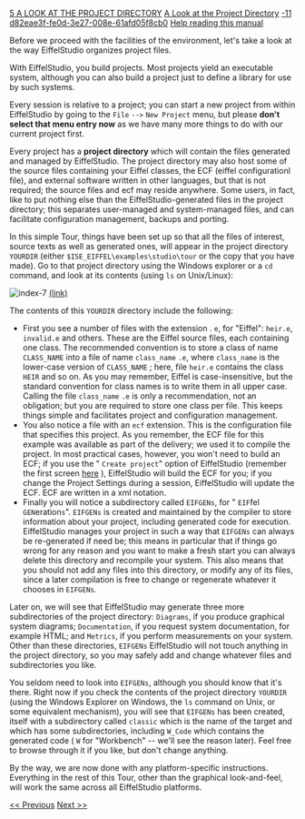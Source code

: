 [[Property:title|5 A LOOK AT THE PROJECT DIRECTORY]]
[[Property:link_title|A Look at the Project Directory]]
[[Property:weight|-11]]
[[Property:uuid|d82eae3f-fe0d-3e27-008e-61afd05f8cb0]]
[[Help reading the EiffelStudio Guided Tour|Help reading this manual]]  

Before we proceed with the facilities of the environment, let's take a look at the way EiffelStudio organizes project files.

With EiffelStudio, you build projects. Most projects yield an executable system, although you can also build a project just to define a library for use by such systems.

Every session is relative to a project; you can start a new project from within EiffelStudio by going to the <code> File </code> <code> --> </code> <code> New Project </code> menu, but please '''don't select that menu entry now''' as we have many more things to do with our current project first. 

Every project has a '''project directory''' which will contain the files generated and managed by EiffelStudio. The project directory may also host some of the source files containing your Eiffel classes, the ECF (eiffel configurationl file), and external software written in other languages, but that is not required; the source files and ecf may reside anywhere. Some users, in fact, like to put nothing else than the EiffelStudio-generated files in the project directory; this separates user-managed and system-managed files, and can facilitate configuration management, backups and porting. 

In this simple Tour, things have been set up so that all the files of interest, source texts as well as generated ones, will appear in the project directory <code> YOURDIR </code> (either <code> $ISE_EIFFEL\examples\studio\tour </code> or the copy that you have made). Go to that project directory using the Windows explorer or a <code> cd </code> command, and look at its contents (using <code> ls </code> on Unix/Linux): 
<div>  [[Image:index-7]] [[general/guided_tour/studio/index-7.png|(link)]]  </div>
The contents of this <code> YOURDIR </code> directory include the following: 
* First you see a number of files with the extension <span>.</span> <code> e </code>, for "Eiffel": <code> heir.e </code>, <code> invalid.e </code> and others. These are the Eiffel source files, each containing one class. The recommended convention is to store a class of name <code> CLASS_NAME </code> into a file of name <code> class_name </code> <code> .e </code>, where <code> class_name </code> is the lower-case version of <code> CLASS_NAME </code> ; here, file <code> heir.e </code> contains the class <code> HEIR </code> and so on. As you may remember, Eiffel is case-insensitive, but the standard convention for class names is to write them in all upper case. Calling the file <code> class_name </code> <code> .e </code> is only a recommendation, not an obligation; but you <span>are</span> required to store one class per file. This keeps things simple and facilitates project and configuration management. 
* You also notice a file with an <code> ecf </code> extension. This is the configuration file that specifies this project. As you remember, the ECF file for this example was available as part of the delivery; we used it to compile the project. In most practical cases, however, you won't need to build an ECF; if you use the " <code> Create project </code>" option of EiffelStudio (remember the first screen [[EiffelStudio General: A Guided Tour|here]]  ), EiffelStudio will build the ECF for you; if you change the Project Settings during a session, EiffelStudio will update the ECF. ECF are written in a xml notation. 
* Finally you will notice a subdirectory called <code> EIFGENs </code>, for " <code> EIF </code>fel <code> GEN </code>eration<code>s</code>". <code> EIFGENs </code> is created and maintained by the compiler to store information about your project, including generated code for execution. EiffelStudio manages your project in such a way that <code> EIFGENs </code> can always be re-generated if need be; this means in particular that if things go wrong for any reason and you want to make a fresh start you can always delete this directory and recompile your system. This also means that you should not add any files into this directory, or modify any of its files, since a later compilation is free to change or regenerate whatever it chooses in <code> EIFGENs </code>. 

Later on, we will see that EiffelStudio may generate three more subdirectories of the project directory: <code> Diagrams </code>, if you produce graphical system diagrams; <code> Documentation </code>, if you request system documentation, for example HTML; and <code> Metrics </code>, if you perform measurements on your system. Other than these directories, <code> EIFGENs </code> EiffelStudio will not touch anything in the project directory, so you may safely add and change whatever files and subdirectories you like. 

You seldom need to look into <code> EIFGENs </code>, although you should know that it's there. Right now if you check the contents of the project directory <code> YOURDIR </code> (using the Windows Explorer on Windows, the <code> ls </code> command on Unix, or some equivalent mechanism), you will see that <code> EIFGENs </code> has been created, itself with a subdirectory called <code>classic</code> which is the name of the target and which has some subdirectories, including <code> W_Code </code> which contains the generated code ( <code> W </code> for "Workbench" -- we'll see the reason later). Feel free to browse through it if you like, but don't change anything. 

By the way, we are now done with any platform-specific instructions. Everything in the rest of this Tour, other than the graphical look-and-feel, will work the same across all EiffelStudio platforms.

[[4 COMPILING AND EXECUTING A SYSTEM|<< Previous]]  [[6 STARTING TO BROWSE|Next >>]]  




